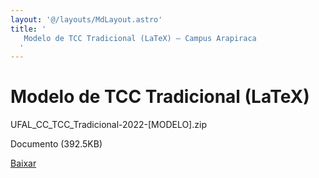 ```yaml
---
layout: '@/layouts/MdLayout.astro'
title: '
   Modelo de TCC Tradicional (LaTeX) — Campus Arapiraca
  '
---
```




Modelo de TCC Tradicional (LaTeX)
=================================











 UFAL\_CC\_TCC\_Tradicional-2022-[MODELO].zip
   

 Documento 
 (392.5KB)
 

[Baixar](/cpt/documentos/tcc/modelos/ufal_cc_tcc_tradicional-2022-modelo.zip/@@download/file/UFAL_CC_TCC_Tradicional-2022-[MODELO].zip) 










